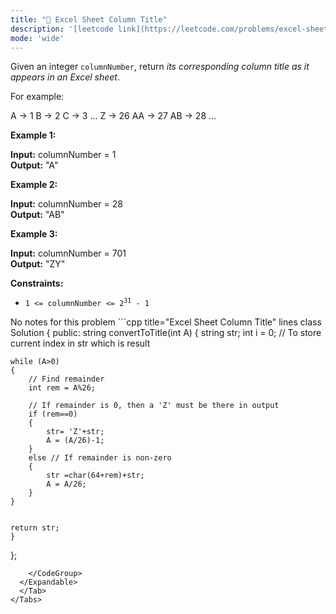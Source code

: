 ```yaml
---
title: "🧩 Excel Sheet Column Title"
description: '[leetcode link](https://leetcode.com/problems/excel-sheet-column-title/description/)'
mode: 'wide'
---
```

<Tabs>
  <Tab title="Question" icon="circle-question" iconType="regular">
    <Card>
      <p>Given an integer <code>columnNumber</code>, return <em>its corresponding column title as it appears in an Excel sheet</em>.</p>  <p>For example:</p>   A -&gt; 1 B -&gt; 2 C -&gt; 3 ... Z -&gt; 26 AA -&gt; 27 AB -&gt; 28  ...    <p><strong class="example">Example 1:</strong></p>   <strong>Input:</strong> columnNumber = 1 <br/> <strong>Output:</strong> &quot;A&quot;   <p><strong class="example">Example 2:</strong></p>   <strong>Input:</strong> columnNumber = 28 <br/> <strong>Output:</strong> &quot;AB&quot;   <p><strong class="example">Example 3:</strong></p>   <strong>Input:</strong> columnNumber = 701 <br/> <strong>Output:</strong> &quot;ZY&quot;    <p><strong>Constraints:</strong></p>  <ul>  <li><code>1 &lt;= columnNumber &lt;= 2<sup>31</sup> - 1</code></li> </ul> 
    </Card>
  </Tab>
  <Tab title="Solution" icon="lightbulb" iconType="regular" >
    <Card>
      No notes for this problem
</Card>
  <Expandable title="code">
    <CodeGroup dropdown>
```cpp title="Excel Sheet Column Title" lines
class Solution {
public:
    string convertToTitle(int A) {
        string str;
    int i = 0;  // To store current index in str which is result
 
    while (A>0)
    {
        // Find remainder
        int rem = A%26;
 
        // If remainder is 0, then a 'Z' must be there in output
        if (rem==0)
        {
            str= 'Z'+str;
            A = (A/26)-1;
        }
        else // If remainder is non-zero
        {
            str =char(64+rem)+str;
            A = A/26;
        }
    }
    
    
    return str;
    }
};
```
    </CodeGroup>
  </Expandable>
  </Tab>
</Tabs>